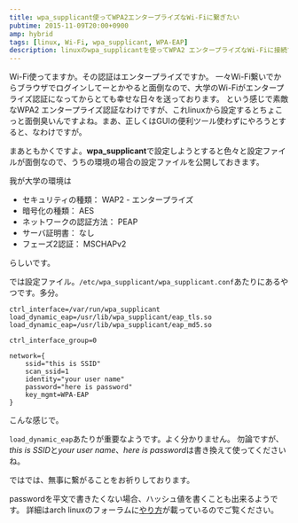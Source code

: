 ```yaml
---
title: wpa_supplicant使ってWPA2エンタープライズなWi-Fiに繋ぎたい
pubtime: 2015-11-09T20:00+0900
amp: hybrid
tags: [linux, Wi-Fi, wpa_supplicant, WPA-EAP]
description: linuxのwpa_supplicantを使ってWPA2 エンタープライズなWi-Fiに接続するための設定ファイルの書き方です。
---
```


Wi-Fi使ってますか。その認証はエンタープライズですか。
一々Wi-Fi繋いでからブラウザでログインしてーとかやると面倒なので、大学のWi-Fiがエンタープライズ認証になってからとても幸せな日々を送っております。
という感じで素敵なWPA2 エンタープライズ認証なわけですが、これlinuxから設定するとちょこっと面倒臭いんですよね。まあ、正しくはGUIの便利ツール使わずにやろうとすると、なわけですが。

まあともかくですよ。**wpa_supplicant**で設定しようとすると色々と設定ファイルが面倒なので、うちの環境の場合の設定ファイルを公開しておきます。

我が大学の環境は

- セキュリティの種類： WAP2 - エンタープライズ
- 暗号化の種類： AES
- ネットワークの認証方法： PEAP
- サーバ証明書： なし
- フェーズ2認証： MSCHAPv2

らしいです。

では設定ファイル。`/etc/wpa_supplicant/wpa_supplicant.conf`あたりにあるやつです。多分。
```
ctrl_interface=/var/run/wpa_supplicant
load_dynamic_eap=/usr/lib/wpa_supplicant/eap_tls.so
load_dynamic_eap=/usr/lib/wpa_supplicant/eap_md5.so

ctrl_interface_group=0

network={
    ssid="this is SSID"
    scan_ssid=1
    identity="your user name"
    password="here is password"
    key_mgmt=WPA-EAP
}
```
こんな感じで。

`load_dynamic_eap`あたりが重要なようです。よく分かりません。
勿論ですが、*this is SSID*と*your user name*、*here is password*は書き換えて使ってくださいね。

ではでは、無事に繋がることをお祈りしております。

<PS date="2015-11-11">
passwordを平文で書きたくない場合、ハッシュ値を書くことも出来るようです。
詳細はarch linuxのフォーラムに<a href="https://bbs.archlinux.org/viewtopic.php?id=144471">やり方</a>が載っているのでご覧ください。
</PS>
